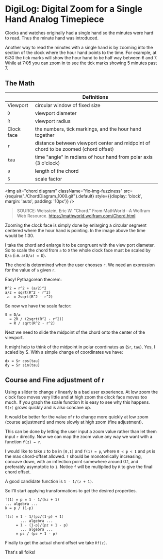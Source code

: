 # DigiLog: Digital Zoom for a Single Hand Analog Timepiece

Clocks and watches originally had a single hand so the minutes were hard to read. Thus the minute hand was introduced.

Another way to read the minutes with a single hand is by zooming into the section of the clock where the hour hand points to the time. For example, at 6:30 the tick marks will show the hour hand to be half way between 6 and 7. While at 7:05 you can zoom in to see the tick marks showing 5 minutes past 7.


<div style={{margin: 'auto', width: '50%'}}>
  <FreestyleClock />
</div>

<!--truncate-->

## The Math

| | Definitions |
| - | - |
| Viewport   | circular window of fixed size |
| `D` | viewport diameter
| `R`        | viewport radius |
| Clock face | the numbers, tick markings, and the hour hand together |
| `r` | distance between viewport center and midpoint of chord to be zoomed (chord offset) |
| `tau` | time "angle" in radians of hour hand from polar axis (3 o'clock) |
| `a` | length of the chord |
| `S` | scale factor |

<img 
  alt="chord diagram"
  className="fix-img-fuzziness"
  src={require("./ChordDiagram_1000.gif").default}
  style={{display: 'block', margin: 'auto', padding: '10px'}}
  />

> SOURCE: Weisstein, Eric W. "Chord." From MathWorld--A Wolfram Web Resource. https://mathworld.wolfram.com/Chord.html

Zooming the clock face is simply done by enlarging a circular segment centered where the hour hand is pointing. In the image above the time would be 1:30.

I take the chord and enlarge it to be congruent with the view port diameter. So to scale the chord from `a` to `D` the whole clock face must be scaled by `D/a` (i.e. `a(D/a) = D`). 

The chord is determined when the user chooses `r`. We need an expression for the value of `a` given `r`.

Easy! Pythagorean theorem: 

    R^2 = r^2 + (a/2)^2
    a/2 = sqrt(R^2 - r^2)
     a  = 2sqrt(R^2 - r^2)

So now we have the scale factor:

    S = D/a 
      = 2R / (2sqrt(R^2 - r^2))
      = R / sqrt(R^2 - r^2)

Next we need to slide the midpoint of the chord onto the center of the viewport.

It might help to think of the midpoint in polar coordinates as (`Sr`, `tau`). Yes, I scaled by S. With a simple change of coordinates we have:

    dx = Sr cos(tau)
    dy = Sr sin(tau)

## Course and Fine adjustment of r

Using a slider to change `r` linearly is a bad user experience. At low zoom the clock face moves very little and at high zoom the clock face moves too much. If you graph the scale function It is easy to see why this happens. `S(r)` grows quickly and is also concave up.

It would be better for the value of r to change more quickly at low zoom (course adjustment) and more slowly at high zoom (fine adjustment).

This can be done by letting the user input a zoom value rather than let them input `r` directly. Now we can map the zoom value any way we want with a function `f(z) = r`.

I would like to take `z` to be in `[0,1]` and `f(1) = p`, where `0 < p < 1` and `pR` is the max chord-offset allowed. `f` should be monotonically increasing, concave down, with an inflection point somewhere around 0.1, and preferably asymptotic to `1`. Notice `f` will be multiplied by `R` to give the final chord offset.

A good candidate function is `1 - 1/(z + 1)`.

So I'll start applying transformations to get the desired properties.

    f(1) = p = 1 - 1/(kz + 1)
    ... algebra ...
    k = p / (1-p)
    
    f(z) = 1 - 1/(pz/(1-p) + 1)
           ... algebra ...
         = 1 - (1-p)/(pz + 1 - p)
           ... algebra ...
         = pz / (pz + 1 - p)

Finally to get the actual chord offset we take `Rf(z)`. 

That's all folks!

